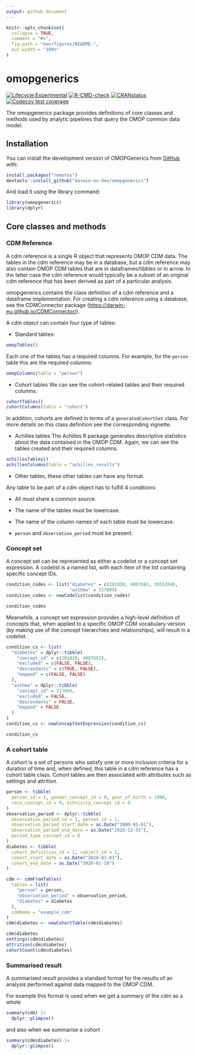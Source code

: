 ```yaml
---
output: github_document
---
```


<!-- README.md is generated from README.Rmd. Please edit that file -->

```r
knitr::opts_chunk$set(
  collapse = TRUE,
  comment = "#>",
  fig.path = "man/figures/README-",
  out.width = "100%"
)
```

# omopgenerics

<!-- badges: start -->
[![Lifecycle:Experimental](https://img.shields.io/badge/Lifecycle-Experimental-339999)](https://lifecycle.r-lib.org/articles/stages.html)
[![R-CMD-check](https://github.com/darwin-eu-dev/omopgenerics/workflows/R-CMD-check/badge.svg)](https://github.com/darwin-eu-dev/omopgenerics/actions)
[![CRANstatus](https://www.r-pkg.org/badges/version/omopgenerics)](https://CRAN.R-project.org/package=omopgenerics)
[![Codecov test coverage](https://codecov.io/gh/darwin-eu-dev/omopgenerics/branch/main/graph/badge.svg)](https://app.codecov.io/gh/darwin-eu-dev/omopgenerics?branch=main)
<!-- badges: end -->

The omopgenerics package provides definitions of core classes and methods used by analytic pipelines that query the OMOP common data model.

## Installation

You can install the development version of OMOPGenerics from [GitHub](https://github.com/) with:

```r
install.packages("remotes")
devtools::install_github("darwin-eu-dev/omopgenerics")
```

And load it using the library command:
```r
library(omopgenerics)
library(dplyr)
```


## Core classes and methods

### CDM Reference

A cdm reference is a single R object that represents OMOP CDM data. The tables in the cdm reference may be in a database, but a cdm reference may also contain OMOP CDM tables that are in dataframes/tibbles or in arrow. In the latter case the cdm reference would typically be a subset of an original cdm reference that has been derived as part of a particular analysis.

omopgenerics contains the class definition of a cdm reference and a dataframe implementation. For creating a cdm reference using a database, see the CDMConnector package (<https://darwin-eu.github.io/CDMConnector/>).

A cdm object can contain four type of tables:

* Standard tables:
```r
omopTables()
```
Each one of the tables has a required columns. For example, for the `person` table this are the required columns:
```r
omopColumns(table = "person")
```

* Cohort tables
We can see the cohort-related tables and their required columns.
```r
cohortTables()
cohortColumns(table = "cohort")
```

In addition, cohorts are defined in terms of a `generatedCohortSet` class. For more details on this class definition see the corresponding vignette.

* Achilles tables 
The Achilles R package generates descriptive statistics about the data contained in the OMOP CDM. Again, we can see the tables created and their required columns. 
```r
achillesTables()
achillesColumns(table = "achilles_results")
```

* Other tables, these other tables can have any format. 

Any table to be part of a cdm object has to fulfill 4 conditions:

- All must share a common source.

- The name of the tables must be lowercase.

- The name of the column names of each table must be lowercase.

- `person` and `observation_period` must be present.


### Concept set

A concept set can be represented as either a codelist or a concept set expression. A codelist is a named list, with each item of the list containing specific concept IDs. 
```r
condition_codes <- list("diabetes" = c(201820, 4087682, 3655269),
                        "asthma" = 317009)
condition_codes <- newCodelist(condition_codes)

condition_codes
```

Meanwhile, a concept set expression provides a high-level definition of concepts that, when applied to a specific OMOP CDM vocabulary version (by making use of the concept hierarchies and relationships), will result in a codelist. 

```r
condition_cs <- list(
  "diabetes" = dplyr::tibble(
    "concept_id" = c(201820, 4087682),
    "excluded" = c(FALSE, FALSE),
    "descendants" = c(TRUE, FALSE),
    "mapped" = c(FALSE, FALSE)
  ),
  "asthma" = dplyr::tibble(
    "concept_id" = 317009,
    "excluded" = FALSE,
    "descendants" = FALSE,
    "mapped" = FALSE
  )
)
condition_cs <- newConceptSetExpression(condition_cs)

condition_cs
```

### A cohort table

A cohort is a set of persons who satisfy one or more inclusion criteria for a duration of time and, when defined, this table in a cdm reference has a cohort table class. Cohort tables are then associated with attributes such as settings and attrition. 

```r
person <- tibble(
  person_id = 1, gender_concept_id = 0, year_of_birth = 1990,
  race_concept_id = 0, ethnicity_concept_id = 0
)
observation_period <- dplyr::tibble(
  observation_period_id = 1, person_id = 1,
  observation_period_start_date = as.Date("2000-01-01"),
  observation_period_end_date = as.Date("2025-12-31"),
  period_type_concept_id = 0
)
diabetes <- tibble(
  cohort_definition_id = 1, subject_id = 1,
  cohort_start_date = as.Date("2020-01-01"),
  cohort_end_date = as.Date("2020-01-10")
)

cdm <- cdmFromTables(
  tables = list(
    "person" = person,
    "observation_period" = observation_period,
    "diabetes" = diabetes
  ),
  cdmName = "example_cdm"
)
cdm$diabetes <- newCohortTable(cdm$diabetes)

cdm$diabetes
settings(cdm$diabetes)
attrition(cdm$diabetes)
cohortCount(cdm$diabetes)
```

### Summarised result

A summarised result provides a standard format for the results of an analysis performed against data mapped to the OMOP CDM.

For example this format is used when we get a summary of the cdm as a whole
```r
summary(cdm) |> 
  dplyr::glimpse()
```

and also when we summarise a cohort
```r
summary(cdm$diabetes) |> 
  dplyr::glimpse()
```


